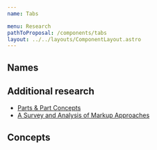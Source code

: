 ```yaml
---
name: Tabs

menu: Research
pathToProposal: /components/tabs
layout: ../../layouts/ComponentLayout.astro
---
```



## Names

<ComponentCoverage component="Tabs" />

## Additional research

- [Parts & Part Concepts](/components/tabs.research.parts)
- [A Survey and Analysis of Markup Approaches](/components/tabs.research.markup)

## Concepts

<Concepts client:load component="Tabs" />
